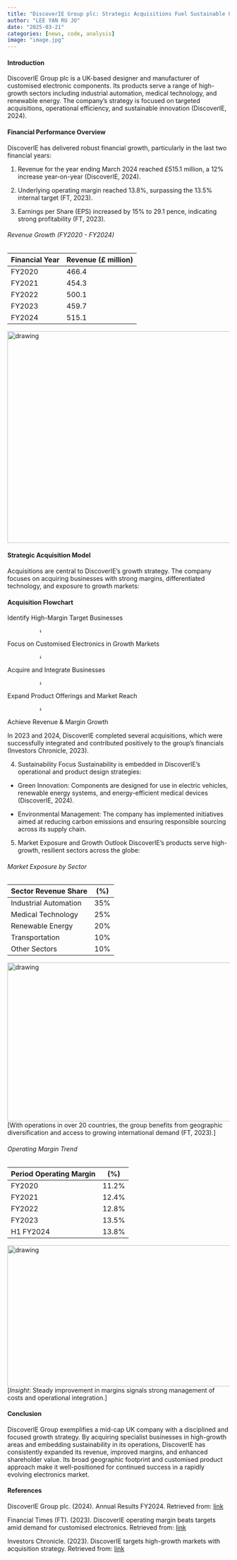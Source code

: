 ```yaml
---
title: "DiscoverIE Group plc: Strategic Acquisitions Fuel Sustainable Growth"
author: "LEE YAN RU JO"
date: "2025-03-21"
categories: [news, code, analysis]
image: "image.jpg"
---
```




#### Introduction         

DiscoverIE Group plc is a UK-based designer and manufacturer of customised electronic components. Its products serve a range of high-growth sectors including industrial automation, medical technology, and renewable energy. The company’s strategy is focused on targeted acquisitions, operational efficiency, and sustainable innovation (DiscoverIE, 2024).

#### Financial Performance Overview         

DiscoverIE has delivered robust financial growth, particularly in the last two financial years:         

1. Revenue for the year ending March 2024 reached £515.1 million, a 12% increase year-on-year (DiscoverIE, 2024).       

2. Underlying operating margin reached 13.8%, surpassing the 13.5% internal target (FT, 2023).      

3. Earnings per Share (EPS) increased by 15% to 29.1 pence, indicating strong profitability (FT, 2023).         

###### Revenue Growth (FY2020 - FY2024)
| Financial Year    | Revenue (£ million)  | 
| :---------------- | :-------------------------  |
| FY2020            | 466.4                       | 
| FY2021            | 454.3                       | 
| FY2022            | 500.1                       | 
| FY2023            | 459.7                       |
| FY2024            | 515.1                       |


<img src="image01.png" alt="drawing" width="720" height="480"/>

#### Strategic Acquisition Model
Acquisitions are central to DiscoverIE’s growth strategy. The company focuses on acquiring businesses with strong margins, differentiated technology, and exposure to growth markets:

#### Acquisition Flowchart

Identify High-Margin Target Businesses          

              ↓         

Focus on Customised Electronics in Growth Markets       

              ↓         

Acquire and Integrate Businesses        

              ↓         

Expand Product Offerings and Market Reach       

              ↓         

Achieve Revenue & Margin Growth         

In 2023 and 2024, DiscoverIE completed several acquisitions, which were successfully integrated and contributed positively to the group’s financials (Investors Chronicle, 2023).

4. Sustainability Focus
Sustainability is embedded in DiscoverIE’s operational and product design strategies:       

- Green Innovation: Components are designed for use in electric vehicles, renewable energy systems, and energy-efficient medical devices (DiscoverIE, 2024).        

- Environmental Management: The company has implemented initiatives aimed at reducing carbon emissions and ensuring responsible sourcing across its supply chain.

5. Market Exposure and Growth Outlook
DiscoverIE’s products serve high-growth, resilient sectors across the globe:


###### Market Exposure by Sector
|Sector	Revenue Share |(%)|
|:-|:-:|
|Industrial Automation	|35%|
|Medical Technology	|25%|
|Renewable Energy	|20%|
|Transportation	|10%|
|Other Sectors	|10%|

<img src="image02.png" alt="drawing" width="720" height="360"/>         
[With operations in over 20 countries, the group benefits from geographic diversification and access to growing international demand (FT, 2023).]       

###### Operating Margin Trend
|Period	Operating Margin |(%)|
|:-|:-:|
|FY2020	|11.2%|
|FY2021	|12.4%|
|FY2022	|12.8%|
|FY2023	|13.5%|
|H1 FY2024	|13.8%|

<img src="image03.png" alt="drawing" width="720" height="320"/>             
[*Insight*: Steady improvement in margins signals strong management of costs and operational integration.]      

#### Conclusion
DiscoverIE Group exemplifies a mid-cap UK company with a disciplined and focused growth strategy. By acquiring specialist businesses in high-growth areas and embedding sustainability in its operations, DiscoverIE has consistently expanded its revenue, improved margins, and enhanced shareholder value. Its broad geographic footprint and customised product approach make it well-positioned for continued success in a rapidly evolving electronics market.



#### References

DiscoverIE Group plc. (2024). Annual Results FY2024. Retrieved from: [link](https://www.discoverieplc.com)

Financial Times (FT). (2023). DiscoverIE operating margin beats targets amid demand for customised electronics. Retrieved from: [link](https://www.ft.com)

Investors Chronicle. (2023). DiscoverIE targets high-growth markets with acquisition strategy. Retrieved from: [link](https://www.investorschronicle.co.uk)


